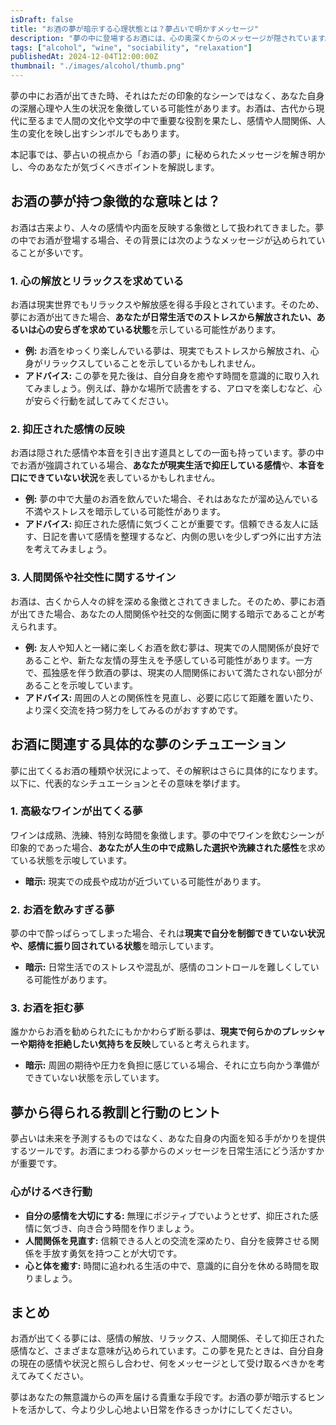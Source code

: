 ```yaml
---
isDraft: false
title: "お酒の夢が暗示する心理状態とは？夢占いで明かすメッセージ"
description: "夢の中に登場するお酒には、心の奥深くからのメッセージが隠されています。お酒が夢に出てきた時、何を意味するのか？そのシンボルを夢占いの観点から紐解き、現実の生活に活かせるヒントをお届けします。"
tags: ["alcohol", "wine", "sociability", "relaxation"]
publishedAt: 2024-12-04T12:00:00Z
thumbnail: "./images/alcohol/thumb.png"
---
```


夢の中にお酒が出てきた時、それはただの印象的なシーンではなく、あなた自身の深層心理や人生の状況を象徴している可能性があります。お酒は、古代から現代に至るまで人間の文化や文学の中で重要な役割を果たし、感情や人間関係、人生の変化を映し出すシンボルでもあります。

本記事では、夢占いの視点から「お酒の夢」に秘められたメッセージを解き明かし、今のあなたが気づくべきポイントを解説します。

<TableOfContents />

## お酒の夢が持つ象徴的な意味とは？

お酒は古来より、人々の感情や内面を反映する象徴として扱われてきました。夢の中でお酒が登場する場合、その背景には次のようなメッセージが込められていることが多いです。

### 1. 心の解放とリラックスを求めている

お酒は現実世界でもリラックスや解放感を得る手段とされています。そのため、夢にお酒が出てきた場合、<strong>あなたが日常生活でのストレスから解放されたい、あるいは心の安らぎを求めている状態</strong>を示している可能性があります。

- <strong>例:</strong> お酒をゆっくり楽しんでいる夢は、現実でもストレスから解放され、心身がリラックスしていることを示しているかもしれません。
- <strong>アドバイス:</strong> この夢を見た後は、自分自身を癒やす時間を意識的に取り入れてみましょう。例えば、静かな場所で読書をする、アロマを楽しむなど、心が安らぐ行動を試してみてください。

### 2. 抑圧された感情の反映

お酒は隠された感情や本音を引き出す道具としての一面も持っています。夢の中でお酒が強調されている場合、<strong>あなたが現実生活で抑圧している感情</strong>や、<strong>本音を口にできていない状況</strong>を表しているかもしれません。

- <strong>例:</strong> 夢の中で大量のお酒を飲んでいた場合、それはあなたが溜め込んでいる不満やストレスを暗示している可能性があります。
- <strong>アドバイス:</strong> 抑圧された感情に気づくことが重要です。信頼できる友人に話す、日記を書いて感情を整理するなど、内側の思いを少しずつ外に出す方法を考えてみましょう。

### 3. 人間関係や社交性に関するサイン

お酒は、古くから人々の絆を深める象徴とされてきました。そのため、夢にお酒が出てきた場合、あなたの人間関係や社交的な側面に関する暗示であることが考えられます。

- <strong>例:</strong> 友人や知人と一緒に楽しくお酒を飲む夢は、現実での人間関係が良好であることや、新たな友情の芽生えを予感している可能性があります。一方で、孤独感を伴う飲酒の夢は、現実の人間関係において満たされない部分があることを示唆しています。
- <strong>アドバイス:</strong> 周囲の人との関係性を見直し、必要に応じて距離を置いたり、より深く交流を持つ努力をしてみるのがおすすめです。

## お酒に関連する具体的な夢のシチュエーション

夢に出てくるお酒の種類や状況によって、その解釈はさらに具体的になります。以下に、代表的なシチュエーションとその意味を挙げます。

### 1. 高級なワインが出てくる夢

ワインは成熟、洗練、特別な時間を象徴します。夢の中でワインを飲むシーンが印象的であった場合、<strong>あなたが人生の中で成熟した選択や洗練された感性</strong>を求めている状態を示唆しています。

- <strong>暗示:</strong> 現実での成長や成功が近づいている可能性があります。

### 2. お酒を飲みすぎる夢

夢の中で酔っぱらってしまった場合、それは<strong>現実で自分を制御できていない状況や、感情に振り回されている状態</strong>を暗示しています。

- <strong>暗示:</strong> 日常生活でのストレスや混乱が、感情のコントロールを難しくしている可能性があります。

### 3. お酒を拒む夢

誰かからお酒を勧められたにもかかわらず断る夢は、<strong>現実で何らかのプレッシャーや期待を拒絶したい気持ちを反映</strong>していると考えられます。

- <strong>暗示:</strong> 周囲の期待や圧力を負担に感じている場合、それに立ち向かう準備ができていない状態を示しています。

## 夢から得られる教訓と行動のヒント

夢占いは未来を予測するものではなく、あなた自身の内面を知る手がかりを提供するツールです。お酒にまつわる夢からのメッセージを日常生活にどう活かすかが重要です。

### 心がけるべき行動

- <strong>自分の感情を大切にする:</strong> 無理にポジティブでいようとせず、抑圧された感情に気づき、向き合う時間を作りましょう。
- <strong>人間関係を見直す:</strong> 信頼できる人との交流を深めたり、自分を疲弊させる関係を手放す勇気を持つことが大切です。
- <strong>心と体を癒す:</strong> 時間に追われる生活の中で、意識的に自分を休める時間を取りましょう。

## まとめ

お酒が出てくる夢には、感情の解放、リラックス、人間関係、そして抑圧された感情など、さまざまな意味が込められています。この夢を見たときは、自分自身の現在の感情や状況と照らし合わせ、何をメッセージとして受け取るべきかを考えてみてください。

夢はあなたの無意識からの声を届ける貴重な手段です。お酒の夢が暗示するヒントを活かして、今より少し心地よい日常を作るきっかけにしてください。
